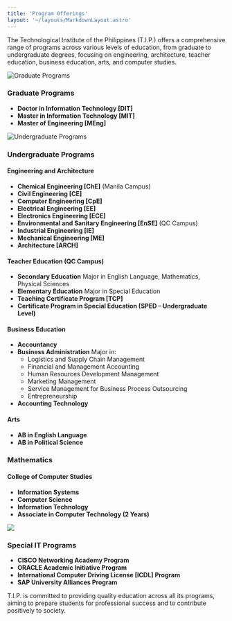 ```yaml
---
title: 'Program Offerings'
layout: '~/layouts/MarkdownLayout.astro'
---
```


The Technological Institute of the Philippines (T.I.P.) offers a comprehensive range of programs across various levels of education, from graduate to undergraduate degrees, focusing on engineering, architecture, teacher education, business education, arts, and computer studies.

<img class="mx-auto" src="https://firebasestorage.googleapis.com/v0/b/tip-ie-dev.appspot.com/o/grad.png?alt=media&token=6a262eb6-3468-47da-8440-8b82d434584c" alt="Graduate Programs" class="mx-auto w-full" />

<h3 class="text-center text-secondary">Graduate Programs</h3>

- **Doctor in Information Technology [DIT]**
- **Master in Information Technology [MIT]**
- **Master of Engineering [MEng]**

<img class="mx-auto" src="https://firebasestorage.googleapis.com/v0/b/tip-ie-dev.appspot.com/o/merged_scaled_image.jpg?alt=media&token=2d199d29-418b-45f7-971f-8738839765e6" alt="Undergraduate Programs" class="mx-auto w-full" />

<h3 class="text-center text-secondary">Undergraduate Programs</h3>

<h4 class="text-left text-accent">Engineering and Architecture</h4>

- **Chemical Engineering [ChE]** (Manila Campus)
- **Civil Engineering [CE]**
- **Computer Engineering [CpE]**
- **Electrical Engineering [EE]**
- **Electronics Engineering [ECE]**
- **Environmental and Sanitary Engineering [EnSE]** (QC Campus)
- **Industrial Engineering [IE]**
- **Mechanical Engineering [ME]**
- **Architecture [ARCH]**

<h4 class="text-left text-accent">Teacher Education (QC Campus)</h4>

- **Secondary Education** Major in English Language, Mathematics, Physical Sciences
- **Elementary Education** Major in Special Education
- **Teaching Certificate Program [TCP]**
- **Certificate Program in Special Education (SPED – Undergraduate Level)**

<h4 class="text-left text-accent">Business Education</h4>

- **Accountancy**
- **Business Administration** Major in:
  - Logistics and Supply Chain Management
  - Financial and Management Accounting
  - Human Resources Development Management
  - Marketing Management
  - Service Management for Business Process Outsourcing
  - Entrepreneurship
- **Accounting Technology**


<h4 class="text-left text-accent">Arts</h4>

- **AB in English Language**
- **AB in Political Science**

<h3 class="text-center text-secondary">Mathematics</h3>

<h4 class="text-left text-accent">College of Computer Studies</h4>

- **Information Systems**
- **Computer Science**
- **Information Technology**
- **Associate in Computer Technology (2 Years)**

<img class="mx-auto" src="https://firebasestorage.googleapis.com/v0/b/tip-ie-dev.appspot.com/o/tip-logo.png?alt=media&token=0a10da52-0a03-4008-9afb-4ea6417fb9d8" />

<h3 class="text-center text-secondary">Special IT Programs</h3>

- **CISCO Networking Academy Program**
- **ORACLE Academic Initiative Program**
- **International Computer Driving License [ICDL] Program**
- **SAP University Alliances Program**

T.I.P. is committed to providing quality education across all its programs, aiming to prepare students for professional success and to contribute positively to society.
